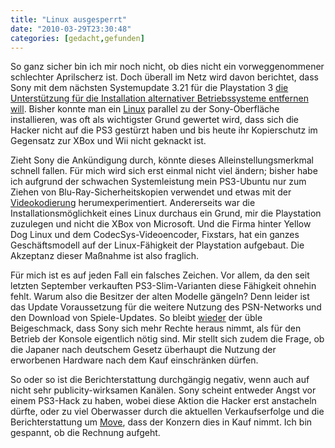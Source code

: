 ```yaml
---
title: "Linux ausgesperrt"
date: "2010-03-29T23:30:48"
categories: [gedacht,gefunden]
---
```


So ganz sicher bin ich mir noch nicht, ob dies nicht ein vorweggenommener schlechter Aprilscherz ist. Doch überall im Netz wird davon berichtet, dass Sony mit dem nächsten Systemupdate 3.21 für die Playstation 3 [die Unterstützung für die Installation alternativer Betriebssysteme entfernen will](http://blog.us.playstation.com/2010/03/28/ps3-firmware-v3-21-update/). Bisher konnte man ein [Linux](/blog/2008/09/21/kubuntu-runs-my-playstation/) parallel zu der Sony-Oberfläche installieren, was oft als wichtigster Grund gewertet wird, dass sich die Hacker nicht auf die PS3 gestürzt haben und bis heute ihr Kopierschutz im Gegensatz zur XBox und Wii nicht geknackt ist.

Zieht Sony die Ankündigung durch, könnte dieses Alleinstellungsmerkmal schnell fallen. Für mich wird sich erst einmal nicht viel ändern; bisher habe ich aufgrund der schwachen Systemleistung mein PS3-Ubuntu nur zum Ziehen von Blu-Ray-Sicherheitskopien verwendet und etwas mit der [Videokodierung](/blog/2009/07/19/videocodierung-mit-der-ps3/) herumexperimentiert. Andererseits war die Installationsmöglichkeit eines Linux durchaus ein Grund, mir die Playstation zuzulegen und nicht die XBox von Microsoft. Und die Firma hinter Yellow Dog Linux und dem CodecSys-Videoencoder, Fixstars, hat ein ganzes Geschäftsmodell auf der Linux-Fähigkeit der Playstation aufgebaut. Die Akzeptanz dieser Maßnahme ist also fraglich.

Für mich ist es auf jeden Fall ein falsches Zeichen. Vor allem, da den seit letzten September verkauften PS3-Slim-Varianten diese Fähigkeit ohnehin fehlt. Warum also die Besitzer der alten Modelle gängeln? Denn leider ist das Update Voraussetzung für die weitere Nutzung des PSN-Networks und den Download von Spiele-Updates. So bleibt [wieder](/blog/2008/10/19/der-glaserne-konsolenbesitzer/) der üble Beigeschmack, dass Sony sich mehr Rechte heraus nimmt, als für den Betrieb der Konsole eigentlich nötig sind. Mir stellt sich zudem die Frage, ob die Japaner nach deutschem Gesetz überhaupt die Nutzung der erworbenen Hardware nach dem Kauf einschränken dürfen.

So oder so ist die Berichterstattung durchgängig negativ, wenn auch auf nicht sehr publicity-wirksamen Kanälen. Sony scheint entweder Angst vor einem PS3-Hack zu haben, wobei diese Aktion die Hacker erst anstacheln dürfte, oder zu viel Oberwasser durch die aktuellen Verkaufserfolge und die Berichterstattung um [Move](http://blog.eu.playstation.com/2010/03/10/introducing-playstation-move/), dass der Konzern dies in Kauf nimmt. Ich bin gespannt, ob die Rechnung aufgeht.
